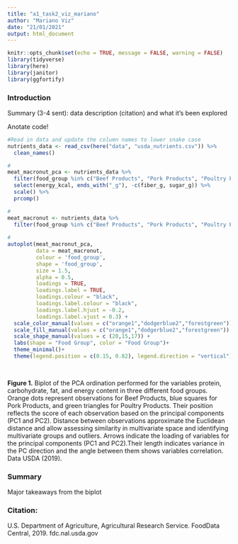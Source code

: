 ```yaml
---
title: "a1_task2_viz_mariano"
author: "Mariano Viz"
date: "21/01/2021"
output: html_document
---
```


```r
knitr::opts_chunk$set(echo = TRUE, message = FALSE, warning = FALSE)
library(tidyverse)
library(here)
library(janitor)
library(ggfortify)


```

### Introduction

Summary (3-4 sent): data description (citation) and what it's been explored




Anotate code!

```r
#Read in data and update the column names to lower snake case 
nutrients_data <- read_csv(here("data", "usda_nutrients.csv")) %>% 
  clean_names()

```




```r
#
meat_macronut_pca <- nutrients_data %>% 
  filter(food_group %in% c("Beef Products", "Pork Products", "Poultry Products")) %>% 
  select(energy_kcal, ends_with("_g"), -c(fiber_g, sugar_g)) %>% 
  scale() %>% 
  prcomp()

#
meat_macronut <- nutrients_data %>%
  filter(food_group %in% c("Beef Products", "Pork Products", "Poultry Products"))
  
#
autoplot(meat_macronut_pca, 
         data = meat_macronut,
         colour = 'food_group',
         shape = 'food_group',
         size = 1.5,
         alpha = 0.5,
         loadings = TRUE,
         loadings.label = TRUE,
         loadings.colour = "black",
         loadings.label.colour = "black",
         loadings.label.hjust = -0.2,
         loadings.label.vjust = 0.3) +
  scale_color_manual(values = c("orange1","dodgerblue2","forestgreen")) +
  scale_fill_manual(values = c("orange1","dodgerblue2","forestgreen")) +
  scale_shape_manual(values = c (20,15,17)) +
  labs(shape = "Food Group", color = "Food Group")+
  theme_minimal()+
  theme(legend.position = c(0.15, 0.82), legend.direction = "vertical")
                              
                            


```

**Figure 1.**  Biplot of the PCA ordination performed for the variables protein, carbohydrate, fat, and energy content in three different food groups. Orange dots represent observations for Beef Products, blue squares for Pork Products, and green triangles for Poultry Products. Their position reflects the score of each observation based on the principal components (PC1 and PC2). Distance between observations approximate the Euclidean distance and allow assessing similarity in multivariate space and identifying multivariate groups and outliers. Arrows indicate the loading of variables for the principal components (PC1 and PC2).Their length indicates variance in the PC direction and the angle between them shows variables correlation. Data USDA (2019).



### Summary

Major takeaways from the biplot


### Citation:
U.S. Department of Agriculture, Agricultural Research Service. FoodData Central, 2019. fdc.nal.usda.gov









